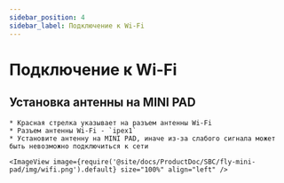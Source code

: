 ```yaml
---
sidebar_position: 4
sidebar_label: Подключение к Wi-Fi
---
```




# Подключение к Wi-Fi

## Установка антенны на MINI PAD

    * Красная стрелка указывает на разъем антенны Wi-Fi
    * Разъем антенны Wi-Fi - `ipex1`
    * Установите антенну на MINI PAD, иначе из-за слабого сигнала может быть невозможно подключиться к сети

    <ImageView image={require('@site/docs/ProductDoc/SBC/fly-mini-pad/img/wifi.png').default} size="100%" align="left" />  

<WIFI />